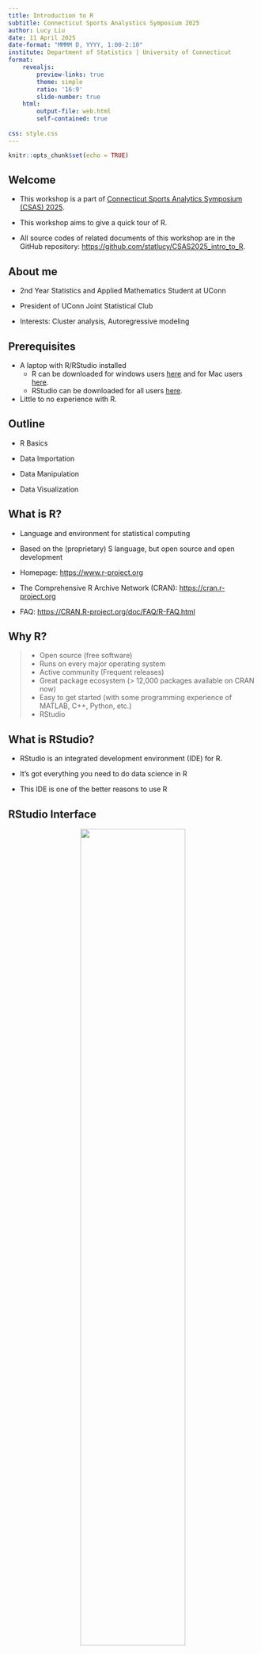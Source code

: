 ```yaml
---
title: Introduction to R
subtitle: Connecticut Sports Analystics Symposium 2025
author: Lucy Liu
date: 11 April 2025
date-format: "MMMM D, YYYY, 1:00-2:10"
institute: Department of Statistics | University of Connecticut
format:
    revealjs:
        preview-links: true
        theme: simple
        ratio: '16:9'
        slide-number: true
    html:
        output-file: web.html
        self-contained: true
    
css: style.css
---
```


```r
knitr::opts_chunk$set(echo = TRUE)
```

## Welcome

* This workshop is a part of [Connecticut Sports Analytics Symposium (CSAS) 2025](https://statds.org/events/csas2025/index.html).

* This workshop aims to give a quick tour of R.

* All source codes of related documents of this workshop are in the GitHub repository: <https://github.com/statlucy/CSAS2025_intro_to_R>.

## About me

* 2nd Year Statistics and Applied Mathematics Student at UConn

* President of UConn Joint Statistical Club

* Interests: Cluster analysis, Autoregressive modeling

## Prerequisites

* A laptop with R/RStudio installed
    * R can be downloaded for windows users [here](https://cran.r-project.org/bin/windows/base/) and for Mac users [here](https://cran.r-project.org/bin/macosx/).
    * RStudio can be downloaded for all users [here](https://www.rstudio.com/products/rstudio/download/).
* Little to no experience with R.

## Outline

* R Basics

* Data Importation

* Data Manipulation

* Data Visualization

## What is R?

* Language and environment for statistical computing

* Based on the (proprietary) S language, but open source and open development

* Homepage: <https://www.r-project.org>

* The Comprehensive R Archive Network (CRAN): <https://cran.r-project.org>

* FAQ: <https://CRAN.R-project.org/doc/FAQ/R-FAQ.html>

## Why R?

> * Open source (free software)
> * Runs on every major operating system
> * Active community (Frequent releases)
> * Great package ecosystem (\> 12,000 packages available on CRAN now)
> * Easy to get started (with some programming experience of MATLAB, C++, Python, etc.)
> * RStudio

## What is RStudio?

* RStudio is an integrated development environment (IDE) for R.

* It’s got everything you need to do data science in R

* This IDE is one of the better reasons to use R

## RStudio Interface

<center>

![](./rstudio_ide.png){#id .class width="65%" height="65%"}

## Get started

Create a new R script using File \> New File \> R Script.

## Basic Computations

You can do basic computations in R, either on the command line (in the console) or by writing things in the script and executing the code in the console.

```r
2 + 3
```

```r
(18/3 + 1*2) ^ (4 - 2) - 6.18273
```

## Assignment Operators

Assign a value to a name using `<-`, `->`, or `=`.

Example:

```r
x = (18/3 + 1*2) ^ (4 - 2) - 6.18273
y = c(1, 3, 6, 9)

x + y
```

* Difference between `<-`/`->` and `=`:
    * `<-` and `->` are the traditional assignment operators in R. They are used to assign values to variables.
    * `=` is also used for assignment, but it's more commonly used within function calls to assign values to arguments.

## Functions

You can also apply functions to objects.

```r
x = runif(n = 20, min= 0, max = 1)
x
```

```r
mean(x)
var(x)
```

## Environment

We've now created two variables, x and y, which exist in the environment. You can see everything in the environment using ls(), or check out the environment pane in RStudio.

```r
ls()
```

## R Project

* First, let's create a local R project.

* Download the R Project files from <https://github.com/statlucy/CSAS2025_intro_to_R>

* Open Project in R Studio. Your files should appear in the Output pane.

* Create a new R file.


## Install and Load R Packages

* Install a package syntax:

install.packages("package_name")

* Load a package syntax:

library(package_name)

```r
# install.packages("tidyverse")
library(tidyverse)
```

## Paths

There are two kinds of paths:

* Absolute: a file or folder’s “full address” on your computer

* Relative: directions to a file or folder from your current working directory

```r
getwd()
```

The absolute path to my csv file is

```r
"C:/Users/statl/Documents/GitHub/CSAS2025_intro_to_R/statcast_data.csv"
```

A relative path to the same file as the absolute path above is

```r
"./statcast_data.csv"
```

## Importing data tables

```r
statcast_data = read_csv(file = "./statcast_data.csv")
```

## Data Manipulation using Base R

Check variables.

```r
str(statcast_data)
```

## Check names of variables in the dataset.

```r
names(statcast_data)
```

## Display the first few rows of the dataset.

```r
head(statcast_data)
```

## Display the first 4 columns of the dataset.

```r
statcast_data[, 1:4]
```

## Display the first 4 rows of the dataset.

```r
statcast_data[1:4,]
```

## Data Manipulation using Base R (cont.)

Display values of the variable "player_name".

```r
statcast_data$player_name
```

## Another way to display values

```r
statcast_data[, c("player_name")]
```

## Display the first 10 elements of the variables "player_name" and "game_date".

```r
statcast_data[1:10, c("player_name", "game_date")]
```

## Create a new variable

Create a new variable "release_pos" by adding up values of variables "release_pos_x" and "release_pos_z".

```r
statcast_data$release_pos <- statcast_data$release_pos_x + statcast_data$release_pos_z
```

Display only "release_pos_x", "release_pos_z", and "release_pos" of the updated dataset.

```r
statcast_data[, c("release_pos_x", "release_pos_z", "release_pos")]
```

## dplyr

* The dplyr package can be used to
    * select relevant variables
    * filter out unnecessary obvservations
    * mutate new variables, or change existing ones
    * arrange in an easy to digest format

## Data Manipulation using dplyr

```r
library(dplyr)
```

For a given analysis, you may only need a subset of the columns in a data table; extracting only what you need can helpfully de-clutter, especially when you have large datasets. Select columns using select.

```r
select(statcast_data, pitch_type, game_date, player_name, release_speed)
```

## Select (continued)

You can specify the specify a range of columns to keep:

```r
select(statcast_data, pitch_type:player_name)
```
## Removing columns
You can also specify columns you’d like to remove:

```r
select(statcast_data, -pitch_type)
```

## Select (continued)

You can rename variables as part of this process:

```r
select(statcast_data, GAME_DATE = game_date , PlAyEr_NaMe = player_name)
```

## Rename

If all you want to do is rename something, you can use rename instead of select. This will rename the variables you care about, and keep everything else:

```r
rename(statcast_data, GAME_DATE = game_date , release_SPEED = release_speed, PlAyEr_NaMe = player_name)
```

## Helper functions for select

There are some handy helper functions for select. Read about all of them using **?select_helpers**. For example, starts_with()

```r
select(statcast_data, starts_with("re"))
```
## Ends_with()
```r
select(statcast_data, ends_with("er"))
```

## Filter

Some data tables will include rows you don’t need for your current analysis. Although you could remove specific row numbers using base R, you shouldn’t since this might break if the raw data are updated, and the thought process isn’t transparent.

Instead, you should filter rows based on logical expressions using the filter function. Like select, the first argument to filter is the dataframe you’re filtering; all subsequent arguments are logical expressions.

## Filter (continued)
* You will often filter using comparison operators (\>, \>=, \<, \<=, ==, and !=).
* You may also use %in% to detect if values appear in a set, and is.na() to find missing values.
* The results of comparisons are logical. The statement is TRUE or FALSE depending on the values you compare and can be combined with other comparisons using the logical operators & and \|, or negated using !.

## Filter example

```r
filter(statcast_data, pitch_type == 'FF' & release_speed >= 90)
```

## Omit missing observations

To remove any row with a missing value:

```r
# drop_na(statcast_data) 
```

To remove rows for which a specific column is missing:

```r
drop_na(statcast_data, events) # will remove rows for which events is missing.
```

## More dplyr functions

**Mutate:** To create new columns/add new variables while retaining the old ones, you can use mutate().

**Arrange**: To arrange the rows in your data according to the values in one or more columns, use arrange().

## Pipes

* Piping allows you to tie together a sequence of actions
* “New” to R (2014)
* Comes from the magrittr package; loaded by everything in the tidyverse

## Pipes (continued)

* Sequence of actions to start my days
    * Wake up
    * Brush teeth
    * Do data science
* In “R”, I can nest these actions:

```r
#	happy_jeff = do_ds(brush_teeth(wake_up(asleep_jeff)))
```

## Pipes (continued)

* Alternatively, I could name a bunch of intermediate objects

```r
#   awake_jeff = wake_up(asleep_jeff)
# 	clean_teeth_jeff = brush_teeth(awake_jeff)
# 	happy_jeff = do_ds(clean_teeth_jeff)
```

## Pipes (continued)

* Using pipes is easier to read and understand, and avoids clutter
* Shortcut on Windows: Ctrl + Shift + M
* Shortcut on Mac: Cmd + Shift + M

```r
# happy_jeff = wake_up(asleep_jeff) %>%
#   brush_teeth() %>% 
#   do_ds()
```

* Read "%\>%" as "and then"
* The result of one function gets passed as the first argument to the next one by default, although you can be more specific

## Piping example

```r
statcast_data = 
  read_csv("./statcast_data.csv") %>%
  select(-description) %>%
  mutate(
    pitch_type = str_to_lower(pitch_type)) %>% 
  drop_na(events)

statcast_data
```

## Visualization Using Base R

Base R provides a variety of functions for creating data visualizations without the need for additional packages. This is useful when performing exploratory data analysis.

## Scatter plot in Base R
A scatter plot is useful for visualizing the relationship between two continuous variables.
    
```r
# Sample data
x <- 1:10
y <- x^2

# Create a scatter plot
plot(x, y, main = "Scatter Plot", xlab = "X-axis", ylab = "Y-axis", 
     col = "blue", pch = 19)
```


## Line plot in Base R

Line plots are useful for showing trends over time or ordered categories.

```r
# Create a line plot
plot(x, y, type = "l", main = "Line Plot", xlab = "X-axis", ylab = "Y-axis", 
     col = "red")
```

## Visualization Using Base R (cont.)

Bar plots are used to compare different groups or categories.
    
```r
# Sample data
categories <- c("A", "B", "C", "D")
values <- c(5, 10, 15, 20)

# Create a bar plot
barplot(values, names.arg = categories, main = "Bar Plot", ylab = "Frequency", 
        col = "cyan")
```



## Visualization Using ggplot2
Good visualization is a critical step in data analysis.

`ggplot2` is a widely-used R package for creating high-quality and customizable graphics. It's based on the grammar of graphics, a set of principles for creating consistent and comprehensible visualizations. 

* Installation and loading:

```r
#install.packages("ggplot2")
library(ggplot2)
```

```r
statcast_data <- drop_na(statcast_data, bb_type) 
```

## Basic scatterplot
To create a basic scatterplot, we need to map variables to the X and Y coordinate aesthetics:

```r
ggplot(statcast_data, aes(x = launch_speed, y = launch_angle)) +
  geom_point()
```

## Advanced scatterplot
We can learn about other variables using additional aesthetic mappings.
```r
ggplot(statcast_data, aes(x = launch_speed, y = launch_angle)) + 
  geom_point(aes(color = bb_type))
```

## Labels
```r
ggplot(statcast_data, aes(x = launch_speed, y = launch_angle)) + 
  geom_point(aes(color = bb_type)) +
  labs(
    title = "Batted ball plot",
    x = "Exit velocity of batted ball",
    y = "Launch angle of batted ball",
    caption = "Data from Statcast")
```


## Facet plot
Help see each batted ball type (bb_type) clearer.
```r
ggplot(statcast_data, aes(x = launch_speed, y = launch_angle, color = bb_type)) + 
  geom_point(aes(size = hit_distance_sc), alpha = .5) +
  geom_smooth(se = FALSE) + 
  facet_grid(. ~ bb_type)
```

## Univariate plots
Scatterplots are great, but sometimes you need to carefully understand the distribution of single variables.

Histograms are great for showing the distribution of a dataset.
```r
ggplot(statcast_data, aes(x = launch_speed)) + 
  geom_histogram()
```
## Histogram customization
Can change bin width and set fill color using aesthetic mapping.
```r
ggplot(statcast_data, aes(x = launch_speed, fill = bb_type)) + 
  geom_histogram(binwidth = 2, alpha=0.5)

```

## Density plot
The groups can be hard to see. We can try using density plots.
```r
ggplot(statcast_data, aes(x = launch_speed, fill = bb_type)) + 
  geom_density(aes(color = bb_type), alpha = .4, adjust = .5) +
  geom_rug(aes(color= bb_type))
```

## ggplot boxplot
Box plots are used to show the distribution of a dataset and identify outliers.
```r
ggplot(statcast_data, aes(x = bb_type, y = launch_speed)) + 
  geom_boxplot()
```

## Violin plot

```r
ggplot(statcast_data, aes(x = bb_type, y = launch_speed)) + 
  geom_violin(aes(fill = bb_type), alpha = .5) + 
  stat_summary(fun = "median", color = "blue")
```

## Ridge plot
Ridge plots can be a replacement for both boxplots and violin plots. They’re implemented in the ggridges package, and are nice if you have lots of categories in which the shape of the distribution matters.
```r
# install.packages("ggridges")
library(ggridges)

ggplot(statcast_data, aes(x = launch_speed, y = bb_type)) + 
  geom_density_ridges(scale = .85)
```


## References

[2025 CSAS Intro to R Workshop (this workshop)](https://github.com/statlucy/CSAS2025_intro_to_R)

[2024 UCSAS Intro to R Workshop](https://github.com/fushengyy/UCSAS2024_intro_to_R/blob/main/UCSAS2024_presentation.Rmd)

[R Class Website](https://p8105.com/index.html)

[ggplot2 book](https://ggplot2-book.org/)
